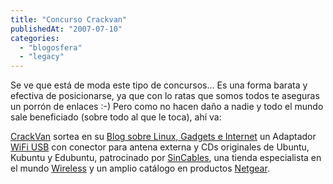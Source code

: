 ```yaml
---
title: "Concurso Crackvan"
publishedAt: "2007-07-10"
categories: 
  - "blogosfera"
  - "legacy"
---
```


Se ve que está de moda este tipo de concursos... Es una forma barata y efectiva de posicionarse, ya que con lo ratas que somos todos te aseguras un porrón de enlaces :-) Pero como no hacen daño a nadie y todo el mundo sale beneficiado (sobre todo al que le toca), ahí va:

[CrackVan](http://blog.crackvan.net) sortea en su [Blog sobre Linux, Gadgets e Internet](http://blog.crackvan.net) un Adaptador [WiFi USB](http://www.sincables.es/product_info.php/products_id/161?CrackVan) con conector para antena externa y CDs originales de Ubuntu, Kubuntu y Edubuntu, patrocinado por [SinCables](http://www.sincables.es?CrackVan), una tienda especialista en el mundo [Wireless](http://www.sincables.es?CrackVan) y un amplio catálogo en productos [Netgear](http://www.sincables.es/advanced_search_result.php?keywords=netgear&x=0&y=0?CrackVan).
